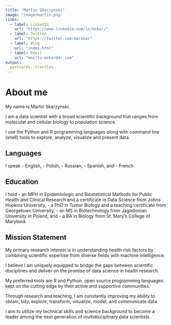 ```yaml
---
title: "Martin Skarzynski"
image: "image/martin.png"
links:
  - label: LinkedIn
    url: "https://www.linkedin.com/in/mskar/"
  - label: Twitter
    url: "https://twitter.com/marskar"
  - label: Blog
    url: "index.html"
  - label: Email
    url: "mailto:mskar@dr.com"
output:
  postcards::trestles
---
```


# About me

My name is Martin Skarzynski.

I am a data scientist with a broad scientific background that ranges from molecular and cellular biology to population science.

I use the Python and R programming languages along with command line (shell) tools to explore, analyze, visualize and present data.

## Languages

I speak
- English,
- Polish,
- Russian,
- Spanish, and
- French

## Education

I hold
- an MPH in Epidemiologic and Biostatistical Methods for Public Health and Clinical Research and a certificate in Data Science from Johns Hopkins University,
- a PhD in Tumor Biology and a teaching certificate from Georgetown University,
- an MS in Biotechnology from Jagiellonian University in Poland, and
- a BA in Biology from St. Mary’s College of Maryland.

## Mission Statement

My primary research interest is in understanding health risk factors by combining scientific expertise from diverse fields with machine intelligence.

I believe I am uniquely equipped to bridge the gaps between scientific disciplines and deliver on the promise of data science in health research.

My preferred tools are R and Python, open source programming languages kept on the cutting edge by their active and supportive communities.

Through research and teaching, I am constantly improving my ability to obtain, tidy, explore, transform, visualize, model, and communicate data.

I aim to utilize my technical skills and science background to become a leader among the next generation of multidisciplinary data scientists
